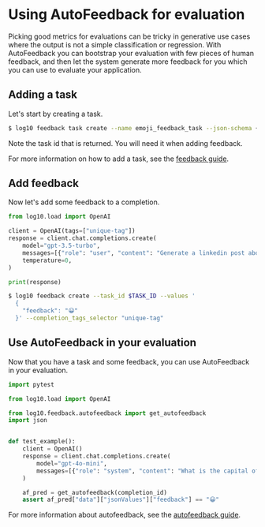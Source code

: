 # Using AutoFeedback for evaluation

Picking good metrics for evaluations can be tricky in generative use cases where the output is not a simple classification or regression.
With AutoFeedback you can bootstrap your evaluation with few pieces of human feedback, and then let the system generate more feedback for you which you can use to evaluate your application.

## Adding a task

Let's start by creating a task.

```bash
$ log10 feedback task create --name emoji_feedback_task --json-schema {"type": "object", "properties": {"feedback": {"type": "string", "enum": ["😀", "😬", "😐", "🙁", "😫"]}}, "required": ["feedback"]}' --completion-tags-selector "unique-tag" --instruction "Provide feedback using emojis"
```

Note the task id that is returned. You will need it when adding feedback.

For more information on how to add a task, see the [feedback guide](/feedback/feedback).

## Add feedback

Now let's add some feedback to a completion.

```python
from log10.load import OpenAI

client = OpenAI(tags=["unique-tag"])
response = client.chat.completions.create(
    model="gpt-3.5-turbo",
    messages=[{"role": "user", "content": "Generate a linkedin post about the new product"}],
    temperature=0,
)

print(response)
```

```bash
$ log10 feedback create --task_id $TASK_ID --values '
  {
    "feedback": "😀"
  }' --completion_tags_selector "unique-tag"
```


## Use AutoFeedback in your evaluation

Now that you have a task and some feedback, you can use AutoFeedback in your evaluation.

```python
import pytest

from log10.load import OpenAI

from log10.feedback.autofeedback import get_autofeedback
import json


def test_example():
    client = OpenAI()
    response = client.chat.completions.create(
        model="gpt-4o-mini",
        messages=[{"role": "system", "content": "What is the capital of France?"}],
    )

    af_pred = get_autofeedback(completion_id)
    assert af_pred["data"]["jsonValues"]["feedback"] == "😀"
```

For more information about autofeedback, see the [autofeedback guide](/feedback/auto_feedback).
